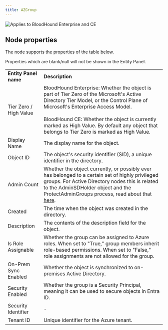 ```yaml
---
title: AZGroup
---
```


<img noZoom src="/assets/enterprise-AND-community-edition-pill-tag.svg" alt="Applies to BloodHound Enterprise and CE"/>

## Node properties
The node supports the properties of the table below.

<Note>
Properties which are blank/null will not be shown in the Entity Panel.
</Note>

|     |     |
| --- | --- |
| **Entity Panel name** | **Description** |
| Tier Zero / High Value | BloodHound Enterprise: Whether the object is part of Tier Zero of the Microsoft's Active Directory Tier Model, or the Control Plane of Microsoft's Enterprise Access Model.  <br/>  <br/>BloodHound CE: Whether the object is currently marked as High Value. By default any object that belongs to Tier Zero is marked as High Value. |
| Display Name | The display name for the object. |
| Object ID | The object's security identifier (SID), a unique identifier in the directory. |
| Admin Count | Whether the object currently, or possibly ever has belonged to a certain set of highly privileged groups. For Active Directory nodes this is related to the AdminSDHolder object and the ProtectAdminGroups process, read about that [here](https://specterops.io/resources/adminsdholder). |
| Created | The time when the object was created in the directory. |
| Description | The contents of the description field for the object. |
| Is Role Assignable | Whether the group can be assigned to Azure roles. When set to "True," group members inherit role-based permissions. When set to "False," role assignments are not allowed for the group. |
| On-Prem Sync Enabled | Whether the object is synchronized to on-premises Active Directory. |
| Security Enabled | Whether the group is a Security Principal, meaning it can be used to secure objects in Entra ID. |
| Security Identifier | -   |
| Tenant ID | Unique identifier for the Azure tenant. |

